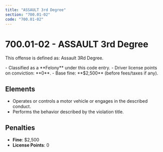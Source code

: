 ```yaml
---
title: "ASSAULT 3rd Degree"
section: "700.01-02"
code: "700.01-02"
---
```





# 700.01-02 - ASSAULT 3rd Degree

This offense is defined as: Assault 3Rd Degree.

<Aside type="danger" title="Charge Type: Felony">
- Classified as a **Felony** under this code entry.
- Driver license points on conviction: **0**.
- Base fine: **$2,500** (before fees/taxes if any).
</Aside>

## Elements
- Operates or controls a motor vehicle or engages in the described conduct.
- Performs the behavior described by the violation title.

## Penalties
- **Fine**: $2,500
- **License Points**: 0
